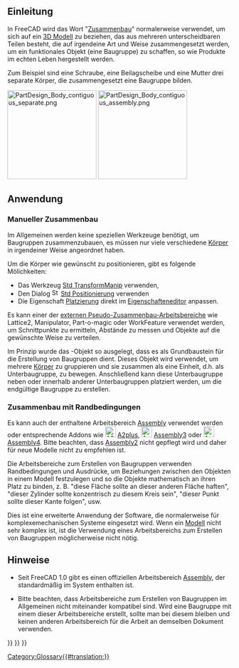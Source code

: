 <languages/>

<span id="Introduction"></span>
==Einleitung==

{{TOCright}}

In FreeCAD wird das Wort "[[Assembly/de|Zusammenbau]]" normalerweise verwendet, um sich auf ein [[model/de|3D Modell]] zu beziehen, das aus mehreren unterscheidbaren Teilen besteht, die auf irgendeine Art und Weise zusammengesetzt werden, um ein funktionales Objekt (eine Baugruppe) zu schaffen, so wie Produkte im echten Leben hergestellt werden.

Zum Beispiel sind eine Schraube, eine Beilagscheibe und eine Mutter drei separate Körper, die zusammengesetzt eine Baugruppe bilden.

[[File:PartDesign_Body_contiguous_separate.png|x200px]] [[File:PartDesign_Body_contiguous_assembly.png|x200px]]

{{Caption|Links: drei einzelne beieinander liegende Teile, die mit [[PartDesign_Body|PartDesign Körper]] erstellt wurden. Rechts: die einzelnen Teile zu einer Einheit in [[Std_Part|Std Part]] zusammengestellt.}}

<span id="Usage"></span>
==Anwendung==

<span id="Manual_assembly"></span>
===Manueller Zusammenbau===

Im Allgemeinen werden keine speziellen Werkzeuge benötigt, um Baugruppen zusammenzubauen, es müssen nur viele verschiedene [[Body/de|Körper]] in irgendeiner Weise angeordnet haben.

Um die Körper wie gewünscht zu positionieren, gibt es folgende Mölichkeiten:
* Das Werkzeug [[Std_TransformManip/de|Std TransformManip]] verwenden,
* Den Dialog [[File:Std_Placement.svg|16px]] [[Std_Placement/de|Std Positionierung]] verwenden
* Die Eigenschaft [[Placement/de|Platzierung]] direkt im [[Property_editor/de|Eigenschafteneditor]] anpassen.

Es kann einer der [[external_workbenches/de|externen Pseudo-Zusammenbau-Arbeitsbereiche]] wie Lattice2, Manipulator, Part-o-magic oder WorkFeature verwendet werden, um Schnittpunkte zu ermitteln, Abstände zu messen und Objekte auf die gewünschte Weise zu verteilen.

Im Prinzip wurde das {{Button|[[File:Std_Part.svg|16px]] [[Std_Part/de|Std Part]]}}-Objekt so ausgelegt, dass es als Grundbaustein für die Erstellung von Baugruppen dient. Dieses Objekt wird verwendet, um mehrere [[body/de|Körper]] zu gruppieren und sie zusammen als eine Einheit, d.h. als Unterbaugruppe, zu bewegen. Anschließend kann diese Unterbaugruppe neben oder innerhalb anderer Unterbaugruppen platziert werden, um die endgültige Baugruppe zu erstellen.

<span id="Constrained_assembly"></span>
===Zusammenbau mit Randbedingungen===

Es kann auch der enthaltene Arbeitsbereich [[Assembly_Workbench/de|Assembly]] verwendet werden oder entsprechende Addons wie 
[[File:A2p_workbench.svg|24px]] [[A2plus_Workbench/de|A2plus]], [[File:Assembly3_workbench_icon.svg|24px]] [[Assembly3_Workbench/de|Assembly3]] oder 
[[File:Assembly4_workbench_icon.svg|24px]] [[Assembly4_Workbench/de|Assembly4]]. 
Bitte beachten, dass [[Assembly2_Workbench/de|Assembly2]] nicht gepflegt wird und daher für neue Modelle nicht zu empfehlen ist.

Die Arbeitsbereiche zum Erstellen von Baugruppen verwenden Randbedingungen und Ausdrücke, um Beziehungen zwischen den Objekten in einem Modell festzulegen und so die Objekte mathematisch an ihren Platz zu binden, z. B. "diese Fläche sollte an dieser anderen Fläche haften", "dieser Zylinder sollte konzentrisch zu diesem Kreis sein", "dieser Punkt sollte dieser Kante folgen", usw.

Dies ist eine erweiterte Anwendung der Software, die normalerweise für komplexemechanischen Systeme eingesetzt wird. Wenn ein [[model/de|Modell]] nicht sehr komplex ist, ist die Verwendung eines Arbeitsbereichs zum Erstellen von Baugruppen möglicherweise nicht nötig.

<span id="Notes"></span>
==Hinweise==

* Seit FreeCAD 1.0 gibt es einen offiziellen Arbeitsbereich [[Assembly_Workbench/de|Assembly]], der standardmäßig im System enthalten ist.

* Bitte beachten, dass Arbeitsbereiche zum Erstellen von Baugruppen im Allgemeinen nicht miteinander kompatibel sind. Wird eine Baugruppe mit einem dieser Arbeitsbereiche erstellt, sollte man bei diesem bleiben und keinen anderen Arbeitsbereich für die Arbeit an demselben Dokument verwenden.

{{Std Base navi{{#translation:}}}}
{{Document objects navi{{#translation:}}}}
{{Userdocnavi{{#translation:}}}}
[[Category:Glossary{{#translation:}}]]